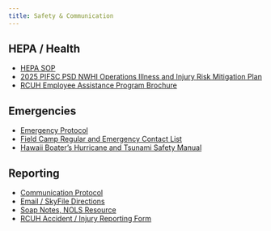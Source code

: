 ```yaml
---
title: Safety & Communication
---
```


## HEPA / Health

-   [HEPA SOP](https://docs.google.com/document/d/11_b7DEgAzzm-B1ct64IMD7Wl0eupd4DSkX23WyMRUYc/edit?usp=sharing){.external target="_blank"}
-   [2025 PIFSC PSD NWHI Operations Illness and Injury Risk Mitigation Plan](https://docs.google.com/document/d/1XpXBhXfYftiAGn0ggQ4B7xPdO8QSCIR5/edit?usp=sharing&ouid=111160936144270501572&rtpof=true&sd=true){.external target="_blank"}
-   [RCUH Employee Assistance Program Brochure](https://drive.google.com/file/d/1u6Ah77UmaVmiA3PiC52Ck9OxDLe12ATk/view?usp=sharing){.external target="_blank"}

## Emergencies

-   [Emergency Protocol](https://docs.google.com/document/d/1bct9mv_JhczIkr7Bhx5W_txtQa4fKo_Hba9diohxQ54/edit?usp=sharing){.external target="_blank"}
-   [Field Camp Regular and Emergency Contact List](https://docs.google.com/document/d/1OgxWw3GioTt9gAzqMgC1TEgmVWUEs9ZGwl95qgde2Ig/edit?usp=sharing){.external target="_blank"}
-   [Hawaii Boater's Hurricane and Tsunami Safety Manual](https://drive.google.com/file/d/1P8A_qSCJSegbTMre4TumOBZJznJHMEpp/view?usp=sharing){.external target="_blank"}

## Reporting

-   [Communication Protocol](https://docs.google.com/document/d/14fkwFLLkIIj8OV80xEg5G0lzZ_OlKp1EUlolTRfRF5w/edit?usp=sharing){.external target="_blank"}
-   [Email / SkyFile Directions](https://docs.google.com/document/d/1y3SEuaLFK7PLSz24mpzh3dteoV9pA-12RD5SZUGwaEE/edit?usp=sharing){.external target="_blank"}
-   [Soap Notes, NOLS Resource](https://drive.google.com/file/d/1mMBRVZggA9rNMam91xUB-sOPGX008G9d/view?usp=sharing){.external target="_blank"}
-   [RCUH Accident / Injury Reporting Form](https://drive.google.com/file/d/1ztVR9hdqSjJCB8DqQeB53OfmMkYZNTB1/view?usp=sharing){.external target="_blank"}

